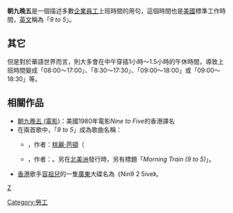 {{unreferenced|time=2015-09-25T21:21:24+00:00}}
'''朝九晚五'''是一個描述多數[[企業|企業]][[員工|員工]]上班時間的用句，這個時間也是[[美國|美國]]標準工作時間，[[英語|英文]]稱為「''9 to 5''」。

==其它==
但是對於華語世界而言，則大多會在中午穿插1小時～1.5小時的午休時間，導致上班時間變成「08:00～17:00」、「8:30～17:30」、「09:00～18:00」或「09:00～18:30」等。

== 相關作品 ==
*[[朝九晚五_(電影)|朝九晚五 (電影)]]：美國1980年電影''Nine to Five''的香港譯名
*在兩首歌中，「''9 to 5''」成為歌曲名稱：
**{{tsl|en|9 to 5 (Dolly Parton song)||9 to 5}}，作者：[[桃麗·芭頓|桃麗·芭頓]]（
**{{tsl|en|9 to 5 (Sheena Easton song)||9 to 5}} ，作者：{{link-en|Sheena Easton|Sheena Easton}}。另在[[北美洲|北美洲]]發行時，另有標題「''Morning Train (9 to 5)''」。
*[[香港|香港]]歌手[[容祖兒|容祖兒]]的一隻[[廣東|廣東]]大碟名為《Nin9 2 5ive》。

{{就業}}

{{life-stub}}
[[category:生活|Z]]
[[Category:勞工|Category:勞工]]